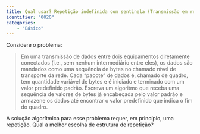 ```yaml
---
title: Qual usar? Repetição indefinida com sentinela (Transmissão em rede)
identifier: "0020"
categories:
    - "Básico"
---
```


::: {.exercicio}
Considere o problema:

> Em uma transmissão de dados entre dois equipamentos diretamente conectados (i.e., sem nenhum intermediário entre eles), os dados são mandados como uma sequência de bytes no chamado nível de transporte da rede. Cada "pacote" de dados é, chamado de quadro, tem quantidade variável de bytes e é iniciado e terminado com um valor predefinido padrão. Escreva um algoritmo que receba uma sequência de valores de bytes já encabeçada pelo valor padrão e armazene os dados até encontrar o valor predefinido que indica o fim do quadro.

A solução algorítmica para esse problema requer, em princípio, uma repetição.
Qual a melhor escolha de estrutura de repetição?
:::
